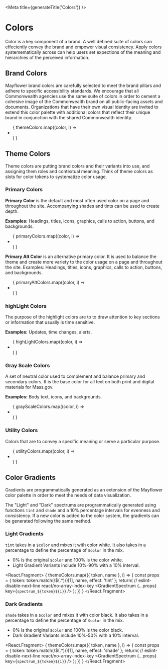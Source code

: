 
<Meta title={generateTitle('Colors')} />

# Colors
Color is a key component of a brand. A well defined suite of colors can effeciently convey the brand and empower visual consistency. Apply colors systemematically across can help users set expections of the meaning and hierarchies of the perceived information.


## Brand Colors
Mayflower brand colors are carefully selected to meet the brand pillars and adhere to specific accessibility standards.
We encourage that all Commonwealth agencies use the same
suite of colors in order to cement a cohesive image of the Commonwealth
brand on all public-facing assets and documents.
Organizations that have their own visual identity are invited to extend this color palette with additional colors that reflect their unique brand in conjunction with the shared Commonwealth identity.

<ul className="sg-colors">
  {
    themeColors.map((color, i) => <li key={`themeColors${i}`}><ColorSwatch {...color} variable={color.token} /></li>)
  }
</ul>

## Theme Colors
Theme colors are putting brand colors and their variants into use, and assigning them roles and contextual meaning. Think of theme colors as slots for color tokens to systematize color usage.

### Primary Colors

**Primary Color** is the default and most often used color on a page and throughout the site. Accompanying
shades and tints can be used to create depth.

**Examples:** Headings, titles, icons, graphics, calls to action, buttons,
and backgrounds.

<ul className="sg-colors">
  {
    primaryColors.map((color, i) => <li key={`primaryColors${i}`}><ColorSwatch  {...color} /></li>)
  }
</ul>

**Primary Alt Color** is an alternative primary color.
It is used to balance the theme and create more variety to the color usage on a page and throughout the site.
Examples: Headings, titles, icons, graphics, calls to action,
buttons, and backgrounds.

<ul className="sg-colors">
  {
    primaryAltColors.map((color, i) => <li key={`primaryAltColors${i}`}><ColorSwatch  {...color} /></li>)
  }
</ul>

### highLight Colors
The purpose of the highlight colors are to to draw attention to key sections or
information that usually is time sensitive.

**Examples:** Updates, time changes, alerts.

<ul className="sg-colors">
  {
    highLightColors.map((color, i) => <li key={`highLightColors${i}`}><ColorSwatch {...color} /></li>)
  }
</ul>

### Gray Scale Colors
A set of neutral color used to complement and balance primary and secondary colors. It is the base color for all text on both print and digital materials for Mass.gov.

**Examples:** Body text, icons, and backgrounds.

<ul className="sg-colors">
  {
    grayScaleColors.map((color, i) => <li key={`grayScaleColors${i}`}><ColorSwatch {...color} /></li>)
  }
</ul>

### Utility Colors
Colors that are to convey a specific meaning or serve a particular purpose.

<ul className="sg-colors">
  {
    utilityColors.map((color, i) => <li key={`utilityColors${i}`}><ColorSwatch {...color} /></li>)
  }
</ul>

## Color Gradients

Gradients are programmatically generated as an extension of the Mayflower color palette in order to meet the needs of data visualization.

The "Light" and "Dark" spectrums are programmatically generated using functions `tint` and `shade` and a 10% percentage intervals for evenness and consistency. If a new color is added to the color system, the gradients can be generated following the same method.

### Light Gradients

`tint` takes in a `$color` and mixes it with color white. It also takes in a percentage to define the percentage of `$color` in the mix.
- 0% is the original `$color` and 100% is the color white.
- Light Gradient Variants include 10%-90% with a 10% interval.

<React.Fragment>
  {
    themeColors.map(({ token, name }, i) => {
      const props = {
        token: token.match(/\$(.*)/)[1],
        name,
        effect: 'tint'
      };
      return(
        // eslint-disable-next-line react/no-array-index-key
        <GradientSpectrum {...props} key={`spectrum_${token}${i}`} />
      );
    })
  }
</React.Fragment>



### Dark Gradients

`shade` takes in a `$color` and mixes it with color black. It also takes in a percentage to define the percentage of `$color` in the mix.
- 0% is the original `$color` and 100% is the color black.
- Dark Gradient Variants include 10%-50% with a 10% interval.

<React.Fragment>
  {
    themeColors.map(({ token, name }, i) => {
      const props = {
        token: token.match(/\$(.*)/)[1],
        name,
        effect: 'shade'
      };
      return(
        // eslint-disable-next-line react/no-array-index-key
        <GradientSpectrum {...props} key={`spectrum_${token}${i}`} />
      );
    })
  }
</React.Fragment>
